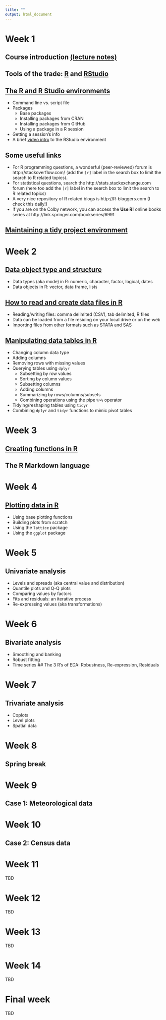 ```yaml
---
title: ""
output: html_document
---
```


# Week 1  
## Course introduction [(lecture notes)](Week1.html) 
## Tools of the trade: [R](http://www.r-project.org/) and [RStudio](http://www.rstudio.com/products/rstudio/download/) 
## [The R and R Studio environments](http://personal.colby.edu/personal/m/mgimond/RIntro/01_The_R_environment.html)
 * Command line vs. script file
 * Packages
     + Base packages
     + Installing packages from CRAN
     + Installing packages from GitHub
     + Using a package in a R session
 * Getting a session’s info 
 * A brief [video intro](Week1/RStudio_environ1.webm) to the RStudio environment 

## Some useful links 
  * For R programming questions, a wonderful (peer-reviewed) forum is http://stackoverflow.com/ (add the `[r]` label in the search box to limit the search to R related topics).
  * For statistical questions, search the http://stats.stackexchange.com forum (here too add the `[r]` label in the search box to limit the search to R related topics)
  * A very nice repository of R related blogs is http://R-bloggers.com (I check this daily!)
  * If you are on the Colby network, you can access the **Use R!**  online books series at http://link.springer.com/bookseries/6991
 
## [Maintaining a tidy project environment](http://personal.colby.edu/personal/m/mgimond/RIntro/01_The_R_environment.html#project-directory-structure)

# Week 2  
## [Data object type and structure](Week2a.html)  
 * Data types (aka mode) in R: numeric, character, factor, logical, dates  
 * Data objects in R: vector, data frame, lists
 
## [How to read and create data files in R](Week2b.html)  
 * Reading/writing files: comma delimited (CSV), tab delimited, R files
 * Data can be loaded from a file residing on your local drive or on the web 
 * Importing files from other formats such as STATA and SAS

## [Manipulating data tables in R](Week2c.html)
  * Changing column data type
  * Adding columns
  * Removing rows with missing values
  * Querying tables using `dplyr`
      + Subsetting by row values
      + Sorting by column values
      + Subsetting columns
      + Adding columns
      + Summarizing by rows/columns/subsets
      + Combining operations using the pipe `%>%` operator
  * Tidying/reshaping tables using `tidyr`
  * Combining `dplyr` and `tidyr` functions to mimic pivot tables

# Week 3

## [Creating functions in R](http://personal.colby.edu/personal/m/mgimond/RIntro/02_R_basics.html#functions)

## The R Markdown language

# Week 4
## [Plotting data in R](http://personal.colby.edu/personal/m/mgimond/RIntro/05_Plotting_systems.html)
  * Using base plotting functions
  * Building plots from scratch
  * Using the `lattice` package
  * Using the `ggplot` package

# Week 5
## Univariate analysis
  * Levels and spreads (aka central value and distribution)
  * Quantile plots and Q-Q plots
  * Comparing values by factors
  * Fits and residuals: an iterative process
  * Re-expressing values (aka transformations)

# Week 6
## Bivariate analysis
  * Smoothing and banking
  * Robust fitting
  * Time series
## The 3 R's of EDA: Robustness, Re-expression, Residuals

# Week 7
## Trivariate analysis
  * Coplots
  * Level plots
  * Spatial data
  
# Week 8
## Spring break

# Week 9

## Case 1: Meteorological data
  
# Week 10

## Case 2: Census data

# Week 11

TBD

# Week 12

TBD

# Week 13

TBD

# Week 14

TBD

# Final week
  
TBD